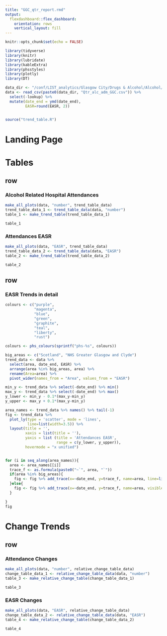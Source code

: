 ```yaml
---
title: "GGC_qtr_report.rmd"
output: 
  flexdashboard::flex_dashboard:
    orientation: rows
    vertical_layout: fill
---
```




```r
knitr::opts_chunk$set(echo = FALSE)

library(tidyverse)
library(knitr)
library(lubridate)
library(kableExtra)
library(phsstyles)
library(plotly)
library(DT)

data_dir <- "/conf/LIST_analytics/Glasgow City/Drugs & Alcohol/Alcohol/EASR/output/"
data <- read_csv(paste0(data_dir, "Qtr_alc_adm_GGC.csv")) %>% 
  select(-lookup) %>% 
  mutate(date_end = ymd(date_end),
         EASR=round(EASR, 2))
  

source("trend_table.R")
```

# Landing Page

# Tables

## row {.tabset}

### Alcohol Related Hospital Attendances

```r
make_all_plots(data, "number", trend_table_data)
trend_table_data_1 <- trend_table_data(data, "number")
table_1 <- make_trend_table(trend_table_data_1)
```

```r
table_1
```

### Attendances EASR

```r
make_all_plots(data, "EASR", trend_table_data)
trend_table_data_2 <- trend_table_data(data, "EASR")
table_2 <- make_trend_table(trend_table_data_2)
```

```r
table_2
```

## row

### EASR Trends in detail

```r
colours <- c("purple",
             "magenta",
             "blue",
             "green",
             "graphite",
             "teal",
             "liberty",
             "rust")

colours <- phs_colours(sprintf("phs-%s", colours))

big_areas <- c("Scotland", "NHS Greater Glasgow and Clyde")
trend_data <- data %>%
  select(area, date_end, EASR) %>%
  arrange(area %in% big_areas, area) %>%
  rename(Area=area) %>% 
  pivot_wider(names_from = "Area", values_from = "EASR")

min_y <- trend_data %>% select(-date_end) %>% min()
max_y <- trend_data %>% select(-date_end) %>% max()
y_lower <- min_y - 0.1*(max_y-min_y)
y_upper <- max_y + 0.1*(max_y-min_y)

area_names <- trend_data %>% names() %>% tail(-1)
fig <- trend_data %>% 
  plot_ly(type = 'scatter', mode = 'lines',
          line=list(width=3.5)) %>% 
  layout(title = '',
         xaxis = list(title = ''),
         yaxis = list (title = 'Attendances EASR',
                       range = c(y_lower, y_upper)),
         hovermode = "x unified")


for (i in seq_along(area_names)){
  area <- area_names[[i]]
  trace_f <- as.formula(paste0("~`", area, "`"))
  if(area %in% big_areas){
    fig <- fig %>% add_trace(x=~date_end, y=trace_f, name=area, line=list(dash = 'dash', color=colours[[i]]))
  }else{
    fig <- fig %>% add_trace(x=~date_end, y=trace_f, name=area, visible="legendonly", line=list(color=colours[[i]]))  
  }

}
fig

```


# Change Trends

## row {.tabset}

### Attendance Changes

```r
make_all_plots(data, "number", relative_change_table_data)
change_table_data_1 <- relative_change_table_data(data, "number")
table_3 <- make_relative_change_table(change_table_data_1)
```

```r
table_3
```

### EASR Changes

```r
make_all_plots(data, "EASR", relative_change_table_data)
change_table_data_2 <- relative_change_table_data(data, "EASR")
table_4 <- make_relative_change_table(change_table_data_2)
```

```r
table_4
```

